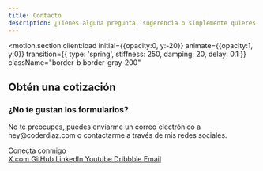 ```yaml
---
title: Contacto
description: ¿Tienes alguna pregunta, sugerencia o simplemente quieres saludar? ¡Escríbeme!
---
```



<motion.section
  client:load
  initial={{opacity:0, y:-20}}
  animate={{opacity:1, y:0}}
  transition={{ type: 'spring', stiffness: 250, damping: 20, delay: 0.1 }}
  className="border-b border-gray-200"
>
  <Container>
    <div class="flex flex-col gap-6 pb-12">
      <h2 class="font-semibold text-2xl">Obtén una cotización</h2>
      <FormQuote client:load  />
    </div>
  </Container>
</motion.section>
<motion.section
  client:load
  initial={{opacity:0, y:-20}}
  animate={{opacity:1, y:0}}
  transition={{ type: 'spring', stiffness: 250, damping: 20, delay: 0.15 }}
>
  <Container>
    <div class="flex flex-col gap-6 pt-12">
      <div class="relative flex flex-col gap-2">
        <h3 class="font-semibold text-xl">¿No te gustan los formularios?</h3>
        <p class="md:text-lg font-medium text-gray-500 max-w-[40rem]">
          No te preocupes, puedes enviarme un correo electrónico a <span class="text-black underline underline-offset-2 font-semibold">hey&#64;coderdiaz.com</span> o contactarme a través de mis redes sociales.
        </p>
      </div>
    </div>
  </Container>
</motion.section>
<motion.section
  client:load
  initial={{opacity:0, y:-20}}
  animate={{opacity:1, y:0}}
  transition={{ type: 'spring', stiffness: 250, damping: 20, delay: 0.2 }}
>
  <Container>
    <div class="pt-6 pb-12 md:pb-12 flex flex-col md:flex-row md:items-center gap-4">
      <span class="font-semibold text-gray-1100">Conecta conmigo</span>
      <div class="flex items-center flex-wrap gap-2">
        <a href={social.x} target="_blank" rel="noreferrer" class="px-4 py-2 rounded-xl ring-tones-100/50 bg-tones-100/50 text-tones-900 hover:bg-accent-100 text-sm hover:text-accent-900 font-semibold transition">
          X.com
        </a>
        <a href={social.github} target="_blank" rel="noreferrer" class="px-4 py-2 rounded-xl ring-tones-100/50 bg-tones-100/50 text-tones-900 hover:bg-accent-100 text-sm hover:text-accent-900 font-semibold transition">
          GitHub
        </a>
        <a href={social.linkedin} target="_blank" rel="noreferrer" class="px-4 py-2 rounded-xl ring-tones-100/50 bg-tones-100/50 text-tones-900 hover:bg-accent-100 text-sm hover:text-accent-900 font-semibold transition">
          LinkedIn
        </a>
        <a href={social.youtube} target="_blank" rel="noreferrer" class="px-4 py-2.5 rounded-xl bg-gray-100 hover:bg-accent-100 text-sm text-gray-600 hover:text-accent-900 font-medium">
          Youtube
        </a>
        <a href={social.dribbble} target="_blank" rel="noreferrer" class="px-4 py-2 rounded-xl ring-tones-100/50 bg-tones-100/50 text-tones-900 hover:bg-accent-100 text-sm hover:text-accent-900 font-semibold transition">
          Dribbble
        </a>
        <a href={social.email} class="px-4 py-2 rounded-xl ring-tones-100/50 bg-tones-100/50 text-tones-900 hover:bg-accent-100 text-sm hover:text-accent-900 font-semibold transition">
          Email
        </a>
      </div>
    </div>
  </Container>
</motion.section>
